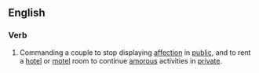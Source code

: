 ==English==

===Verb===
{{head|en|verb|head=[[get]] a [[room]]}}

# {{idiomatic|slang|sometimes|humorous}} Commanding a couple to stop displaying [[affection]] in [[public]], and to rent a [[hotel]] or [[motel]] room to continue [[amorous]] activities in [[private]].